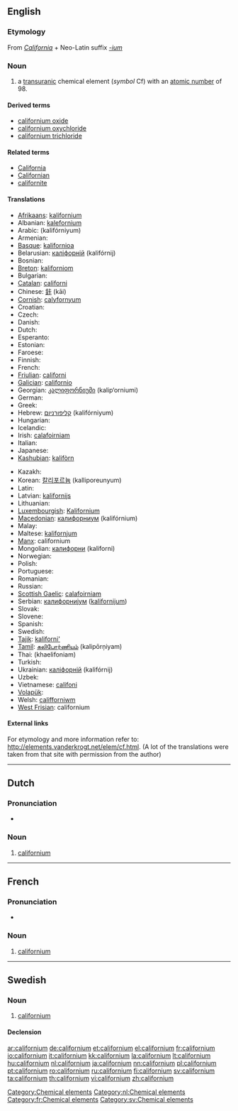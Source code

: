 {{also|Californium}}
==English==
{{elements|Cf|berkelium|Bk|einsteinium|Es}}

===Etymology===
From ''[[California]]'' + Neo-Latin suffix ''[[-ium]]''

===Noun===
{{en-noun|-}}
{{wikipedia}}

# a [[transuranic]] chemical element (''symbol'' Cf) with an [[atomic number]] of 98.

====Derived terms====
* [[californium oxide]]
* [[californium oxychloride]]
* [[californium trichloride]]

====Related terms====
* [[California]]
* [[Californian]]
* [[californite]]

====Translations====
{{trans-top|chemical element}}
* [[Afrikaans]]: [[kalifornium]]
* Albanian: [[kalefornium]]
* Arabic: {{Arab|[[كاليفورنيوم]]}} (kalifórniyum) {{m}}
* Armenian: {{t-|hy|կալիֆոռնիում|tr=kalifoṙnium}}
* [[Basque]]: [[kalifornioa]]
* Belarusian: [[калiфорнiй]] (kalifórnij) {{m}}
* Bosnian: {{t-|bs|kalifornij}}
* [[Breton]]: [[kaliforniom]]
* Bulgarian: {{t-|bg|калифорний|m|tr=kalifórnij}}
* [[Catalan]]: [[californi]]
* Chinese: [[鉲]] (kāi)
* [[Cornish]]: [[calyfornyum]]
* Croatian: {{t+|hr|kalifornij}}
* Czech: {{t+|cs|kalifornium}}
* Danish: {{t-|da|californium}}
* Dutch: {{t+|nl|californium|n}}
* Esperanto: {{t-|eo|kaliforniumo|xs=Esperanto}}
* Estonian: {{t-|et|kalifornium}}
* Faroese: {{t-|fo|kalifornium|xs=Faroese}}
* Finnish: {{t+|fi|kalifornium}}
* French: {{t+|fr|californium|m}}
* [[Friulian]]: [[californi]]
* [[Galician]]: [[californio]]
* Georgian: [[კალიფორნიუმი]] (kalip‘orniumi)
* German: {{t+|de|Californium|n}}
* Greek: {{t+|el|καλιφόρνιο|n|tr=kalifórnio}}
* Hebrew: [[קליפורניום]] (kalifórniyum)
* Hungarian: {{t+|hu|kalifornium}}
* Icelandic: {{t+|is|kalifornín}}
* Irish: [[calafoirniam]]
* Italian: {{t+|it|californio|m}}
* Japanese: {{t+|ja|カリホルニウム|tr=karihoruniumu}}
* [[Kashubian]]: [[kalifòrn]]
{{trans-mid}}
* Kazakh: {{t-|kk|калифорний|tr=kalifornii|sc=Cyrl|xs=Kazakh}}
* Korean: [[칼리포르늄]] (kalliporeunyum)
* Latin: {{t+|la|californium}}
* Latvian: [[kalifornijs]]
* Lithuanian: {{t+|lt|kalifornis|xs=Lithuanian}}
* [[Luxembourgish]]: [[Kalifornium]]
* [[Macedonian]]: [[калифорниум]] (kalifórnium) {{m}}
* Malay: {{t-|ms|kalifornium|xs=Malay}}
* Maltese: [[kalifornjum]]
* [[Manx]]: californium
* Mongolian: [[калифорни]] (kaliforni)
* Norwegian: {{t-|no|californium}}
* Polish: {{t+|pl|kaliforn|m}}
* Portuguese: {{t+|pt|califórnio|m}}
* Romanian: {{t+|ro|californiu|n}}
* Russian: {{t+|ru|калифорний|m|tr=kalifórnij}}
* [[Scottish Gaelic]]: [[calafoirniam]]
* Serbian: [[калифорниjум]] ([[kalifornijum]]) {{m}}
* Slovak: {{t-|sk|kalifornium}}
* Slovene: {{t+|sl|kalifornij}}
* Spanish: {{t+|es|californio|m}}
* Swedish: {{t+|sv|californium|n}}
* [[Tajik]]: [[kaliforni']]
* [[Tamil]]: [[கலிபோர்ணியம்]] (kalipōrņiyam)
* Thai: {{Thai|[[แคลิฟอร์เนียม]]}} (khaelifoniam)
* Turkish: {{t+|tr|kaliforniyum}}
* Ukrainian: [[калiфорнiй]] (kalifórnij) {{m}}
* Uzbek: {{t-|uz|калифорний|tr=kaliforniy|sc=Cyrl|xs=Uzbek}}
* Vietnamese: [[califoni]]
* [[Volapük]]: {{t|vo|kalifornin|xs=Volapük}}
* Welsh: [[califforniwm]]
* [[West Frisian]]: californium
{{trans-bottom}}

====External links====
For etymology and more information refer to:
[http://elements.vanderkrogt.net/elem/cf.html http://elements.vanderkrogt.net/elem/cf.html].
(A lot of the translations were taken from that site with permission from the author)

[[Category:Chemical elements]]

----

==Dutch==
{{wikipedia|lang=nl}}

===Pronunciation===
* {{audio|Nl-californium.ogg|Audio}}

===Noun===
{{infl|nl|noun|g=n}}

#  [[californium#English|californium]]

[[Category:nl:Chemical elements]]
----
==French==
{{wikipedia|lang=fr}}

===Pronunciation===
* {{IPA|lang=fr|/ka.li.fɔʁ.njɔm/}}

===Noun===
{{fr-noun-unc|m}}

#  [[#English|californium]]

[[Category:fr:Chemical elements]]
----

==Swedish==

===Noun===
{{sv-noun|g=n}}

# [[#English|californium]]

====Declension====
{{sv-noun-unc-irreg-n|2=californiumet}}
{{sv-noun-unc-irreg-n|2=californiet}}

[[Category:sv:Chemical elements]]

[[ar:californium]]
[[de:californium]]
[[et:californium]]
[[el:californium]]
[[fr:californium]]
[[io:californium]]
[[it:californium]]
[[kk:californium]]
[[la:californium]]
[[lt:californium]]
[[hu:californium]]
[[nl:californium]]
[[ja:californium]]
[[nn:californium]]
[[pl:californium]]
[[pt:californium]]
[[ro:californium]]
[[ru:californium]]
[[fi:californium]]
[[sv:californium]]
[[ta:californium]]
[[th:californium]]
[[vi:californium]]
[[zh:californium]]